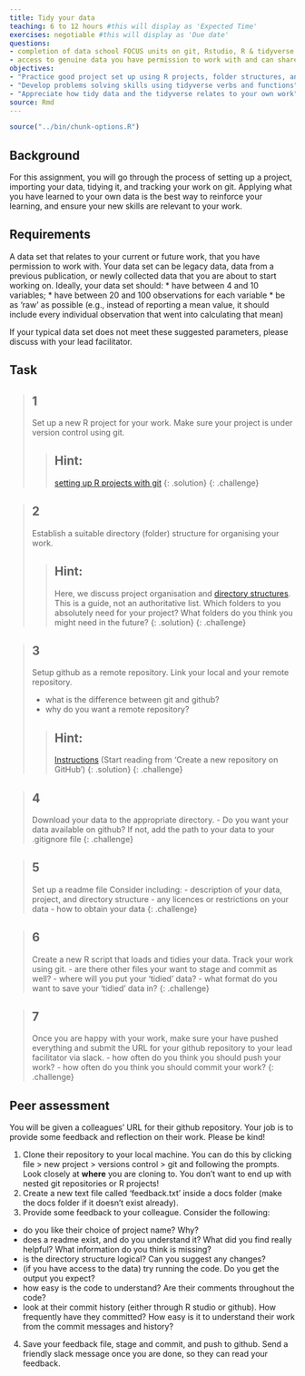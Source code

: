 ```yaml
---
title: Tidy your data
teaching: 6 to 12 hours #this will display as 'Expected Time'
exercises: negotiable #this will display as 'Due date'
questions:
- completion of data school FOCUS units on git, Rstudio, R & tidyverse
- access to genuine data you have permission to work with and can share
objectives:
- "Practice good project set up using R projects, folder structures, and git repositories"
- "Develop problems solving skills using tidyverse verbs and functions"
- "Appreciate how tidy data and the tidyverse relates to your own work"
source: Rmd
---
```


```r
source("../bin/chunk-options.R")
```

## Background
For this assignment, you will go through the process of setting up a project, importing your data, tidying it, and tracking your work on git. Applying what you have learned to your own data is the best way to reinforce your learning, and ensure your new skills are relevant to your work. 

## Requirements
A data set that relates to your current or future work, that you have permission to work with. Your data set can be legacy data, data from a previous publication, or newly collected data that you are about to start working on. Ideally, your data set should: 
* have between 4 and 10 variables; 
* have between 20 and 100 observations for each variable
* be as 'raw' as possible (e.g., instead of reporting a mean value, it should include every individual observation that went into calculating that mean)

If your typical data set does not meet these suggested parameters, please discuss with your lead facilitator.

## Task
> ## 1 
> Set up a new R project for your work. Make sure your project is 
> under version control using git. 
> 
> > ## **Hint:** 
> > [setting up R projects with git](https://csiro-data-school.github.io/git-rstudio/05-RStudio-intro/index.html)
> {: .solution}
{: .challenge}

> ## 2 
> Establish a suitable directory (folder) structure for organising 
> your work. 
> 
> > ## **Hint:** 
> > Here, we discuss project organisation and 
> > [directory structures](https://csiro-data-school.github.io/git-rstudio/02-project-folders/index.html). 
> > This is a guide, not an authoritative list. Which folders to you
> > absolutely need for your project? What folders do you think you 
> > might need in the future?
> {: .solution}
{: .challenge}

> ## 3 
> Setup github as a remote repository. Link your local and your 
> remote repository.
>
> * what is the difference between git and github? 
> * why do you want a remote repository?
>
> > ## **Hint:** 
> > [Instructions](https://csiro-data-school.github.io/git-rstudio/08-remotes/index.html)
> > (Start reading from 'Create a new repository on GitHub')
> {: .solution}
{: .challenge}

> ## 4 
> Download your data to the appropriate directory.
> - Do you want your data available on github? If not, add the path to
> your data to your .gitignore file
{: .challenge}

> ## 5 
> Set up a readme file
> Consider including:
> - description of your data, project, and directory structure
> - any licences or restrictions on your data
> - how to obtain your data 
{: .challenge}

> ## 6 
> Create a new R script that loads and tidies your data. Track your work
> using git.
> - are there other files your want to stage and commit as well?
> - where will you put your 'tidied' data? 
> - what format do you want to save your 'tidied' data in?
{: .challenge}

> ## 7
> Once you are happy with your work, make sure your have pushed
> everything and submit the URL for your github 
> repository to your lead facilitator via slack.
> - how often do you think you should push your work?
> - how often do you think you should commit your work?
{: .challenge}

## Peer assessment

You will be given a colleagues' URL for their github repository. Your job is to provide some feedback and reflection on their work. Please be kind!

1. Clone their repository to your local machine. You can do this by 
clicking file > new project > versions control > git and following the prompts. Look closely at **where** you are cloning to. You don't want to end up with nested git repositories or R projects! 
2. Create a new text file called 'feedback.txt' inside a docs folder (make the docs folder if it doesn't exist already).
3. Provide some feedback to your colleague. Consider the following:
 - do you like their choice of project name? Why?
 - does a readme exist, and do you understand it? What did you find really helpful? What information do you think is missing?
 - is the directory structure logical? Can you suggest any changes?
 - (if you have access to the data) try running the code. Do you get the output you expect?
 - how easy is the code to understand? Are their comments throughout the code? 
 - look at their commit history (either through R studio or github). How frequently have they committed? How easy is it to understand their work from the commit messages and history? 
4. Save your feedback file, stage and commit, and push to github. Send a friendly slack message once you are done, so they can read your feedback.
